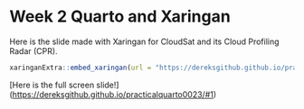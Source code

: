 # Week 2 Quarto and Xaringan {.unnumbered}

Here is the slide made with Xaringan for CloudSat and its Cloud Profiling Radar (CPR).

```r
xaringanExtra::embed_xaringan(url = "https://dereksgithub.github.io/practicalquarto0023/", ratio = "4:3")
```

\[Here is the full screen slide!\](<https://dereksgithub.github.io/practicalquarto0023/#1>)

